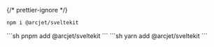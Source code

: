 
{/* prettier-ignore */}
<SelectableContent client:idle syncKey="packageManager">
<Fragment slot="npm">
```sh
npm i @arcjet/sveltekit
```
</Fragment>
<Fragment slot="pnpm">
```sh
pnpm add @arcjet/sveltekit
```
</Fragment>
<Fragment slot="yarn">
```sh
yarn add @arcjet/sveltekit
```
</Fragment>
</SelectableContent>

